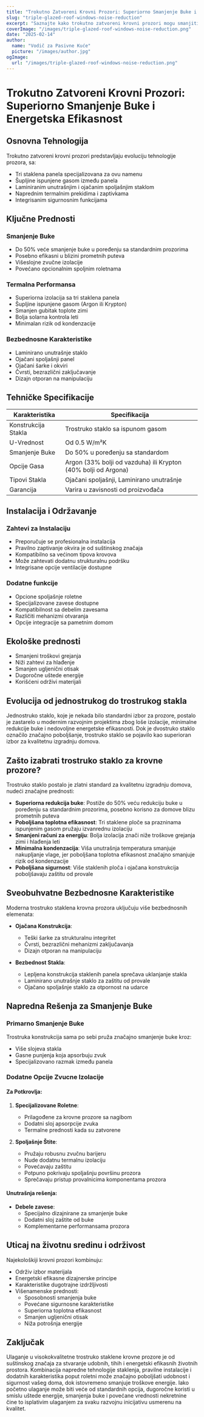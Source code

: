 ```yaml
---
title: "Trokutno Zatvoreni Krovni Prozori: Superiorno Smanjenje Buke i Energetska Efikasnost"
slug: "triple-glazed-roof-windows-noise-reduction"
excerpt: "Saznajte kako trokutno zatvoreni krovni prozori mogu smanjiti buku do 50% dok poboljšavaju energetsku efikasnost i sigurnost doma."
coverImage: "/images/triple-glazed-roof-windows-noise-reduction.png"
date: "2025-02-14"
author:
  name: "Vodič za Pasivne Kuće"
  picture: "/images/author.jpg"
ogImage:
  url: "/images/triple-glazed-roof-windows-noise-reduction.png"
---
```


# Trokutno Zatvoreni Krovni Prozori: Superiorno Smanjenje Buke i Energetska Efikasnost

## Osnovna Tehnologija

Trokutno zatvoreni krovni prozori predstavljaju evoluciju tehnologije prozora, sa:

- Tri staklena panela specijalizovana za ovu namenu
- Šupljine ispunjene gasom između panela
- Laminiranim unutrašnjim i ojačanim spoljašnjim staklom
- Naprednim termalnim prekidima i zaptivkama
- Integrisanim sigurnosnim funkcijama

## Ključne Prednosti

### Smanjenje Buke
- Do 50% veće smanjenje buke u poređenju sa standardnim prozorima
- Posebno efikasni u blizini prometnih puteva
- Višeslojne zvučne izolacije
- Povećano opcionalnim spoljnim roletnama

### Termalna Performansa
- Superiorna izolacija sa tri staklena panela
- Šupljine ispunjene gasom (Argon ili Krypton)
- Smanjen gubitak toplote zimi
- Bolja solarna kontrola leti
- Minimalan rizik od kondenzacije

### Bezbednosne Karakteristike
- Laminirano unutrašnje staklo
- Ojačani spoljašnji panel
- Ojačani šarke i okviri
- Čvrsti, bezrazlični zaključavanje
- Dizajn otporan na manipulaciju

## Tehničke Specifikacije

| Karakteristika | Specifikacija |
|----------------|---------------|
| Konstrukcija Stakla | Trostruko staklo sa ispunom gasom |
| U-Vrednost | Od 0.5 W/m²K |
| Smanjenje Buke | Do 50% u poređenju sa standardom |
| Opcije Gasa | Argon (33% bolji od vazduha) ili Krypton (40% bolji od Argona) |
| Tipovi Stakla | Ojačani spoljašnji, Laminirano unutrašnje |
| Garancija | Varira u zavisnosti od proizvođača |

## Instalacija i Održavanje

### Zahtevi za Instalaciju
- Preporučuje se profesionalna instalacija
- Pravilno zaptivanje okvira je od suštinskog značaja
- Kompatibilno sa većinom tipova krovova
- Može zahtevati dodatnu strukturalnu podršku
- Integrisane opcije ventilacije dostupne

### Dodatne funkcije
- Opcione spoljašnje roletne
- Specijalizovane zavese dostupne
- Kompatibilnost sa debelim zavesama
- Različiti mehanizmi otvaranja
- Opcije integracije sa pametnim domom

## Ekološke prednosti

- Smanjeni troškovi grejanja
- Niži zahtevi za hlađenje
- Smanjen ugljenični otisak
- Dugoročne uštede energije
- Korišćeni održivi materijali

## Evolucija od jednostrukog do trostrukog stakla

Jednostruko staklo, koje je nekada bilo standardni izbor za prozore, postalo je zastarelo u modernim razvojnim projektima zbog loše izolacije, minimalne redukcije buke i nedovoljne energetske efikasnosti. Dok je dvostruko staklo označilo značajno poboljšanje, trostruko staklo se pojavilo kao superioran izbor za kvalitetnu izgradnju domova.

## Zašto izabrati trostruko staklo za krovne prozore?

Trostruko staklo postalo je zlatni standard za kvalitetnu izgradnju domova, nudeći značajne prednosti:

- **Superiorna redukcija buke**: Postiže do 50% veću redukciju buke u poređenju sa standardnim prozorima, posebno korisno za domove blizu prometnih puteva
- **Poboljšana toplotna efikasnost**: Tri staklene ploče sa prazninama ispunjenim gasom pružaju izvanrednu izolaciju
- **Smanjeni računi za energiju**: Bolja izolacija znači niže troškove grejanja zimi i hlađenja leti
- **Minimalna kondenzacija**: Viša unutrašnja temperatura smanjuje nakupljanje vlage, jer poboljšana toplotna efikasnost značajno smanjuje rizik od kondenzacije
- **Poboljšana sigurnost**: Više staklenih ploča i ojačana konstrukcija poboljšavaju zaštitu od provale

## Sveobuhvatne Bezbednosne Karakteristike

Moderna trostruko staklena krovna prozora uključuju više bezbednosnih elemenata:

- **Ojačana Konstrukcija**:
  - Teški šarke za strukturalnu integritet
  - Čvrsti, bezrazlični mehanizmi zaključavanja
  - Dizajn otporan na manipulaciju

- **Bezbednost Stakla**:
  - Lepljena konstrukcija staklenih panela sprečava uklanjanje stakla
  - Laminirano unutrašnje staklo za zaštitu od provale
  - Ojačano spoljašnje staklo za otpornost na udarce

## Napredna Rešenja za Smanjenje Buke

### Primarno Smanjenje Buke
Trostruka konstrukcija sama po sebi pruža značajno smanjenje buke kroz:
- Više slojeva stakla
- Gasne punjenja koja apsorbuju zvuk
- Specijalizovano razmak između panela

### Dodatne Opcije Zvucne Izolacije

#### Za Potkrovlja:
1. **Specijalizovane Roletne**: 
   - Prilagođene za krovne prozore sa nagibom
   - Dodatni sloj apsorpcije zvuka
   - Termalne prednosti kada su zatvorene

2. **Spoljašnje Štite**:
   - Pružaju robusnu zvučnu barijeru
   - Nude dodatnu termalnu izolaciju
   - Povećavaju zaštitu
   - Potpuno pokrivaju spoljašnju površinu prozora
   - Sprečavaju pristup provalnicima komponentama prozora

#### Unutrašnja rešenja:
- **Debele zavese**: 
  - Specijalno dizajnirane za smanjenje buke
  - Dodatni sloj zaštite od buke
  - Komplementarne performansama prozora

## Uticaj na životnu sredinu i održivost

Najekološkiji krovni prozori kombinuju:
- Održiv izbor materijala
- Energetski efikasne dizajnerske principe
- Karakteristike dugotrajne izdržljivosti
- Višenamenske prednosti:
  - Sposobnosti smanjenja buke
  - Povećane sigurnosne karakteristike
  - Superiorna toplotna efikasnost
  - Smanjen ugljenični otisak
  - Niža potrošnja energije

## Zaključak

Ulaganje u visokokvalitetne trostruko staklene krovne prozore je od suštinskog značaja za stvaranje udobnih, tihih i energetski efikasnih životnih prostora. Kombinacija napredne tehnologije staklenja, pravilne instalacije i dodatnih karakteristika poput roletni može značajno poboljšati udobnost i sigurnost vašeg doma, dok istovremeno smanjuje troškove energije. Iako početno ulaganje može biti veće od standardnih opcija, dugoročne koristi u smislu uštede energije, smanjenja buke i povećane vrednosti nekretnine čine to isplativim ulaganjem za svaku razvojnu inicijativu usmerenu na kvalitet.